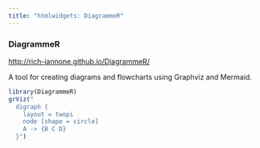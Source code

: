 ```yaml
---
title: "htmlwidgets: DiagrammeR"
---
```


### DiagrammeR
<http://rich-iannone.github.io/DiagrammeR/>

A tool for creating diagrams and flowcharts using Graphviz and Mermaid.

```r
library(DiagrammeR)
grViz("
  digraph {
    layout = twopi
    node [shape = circle]
    A -> {B C D} 
  }")
```


